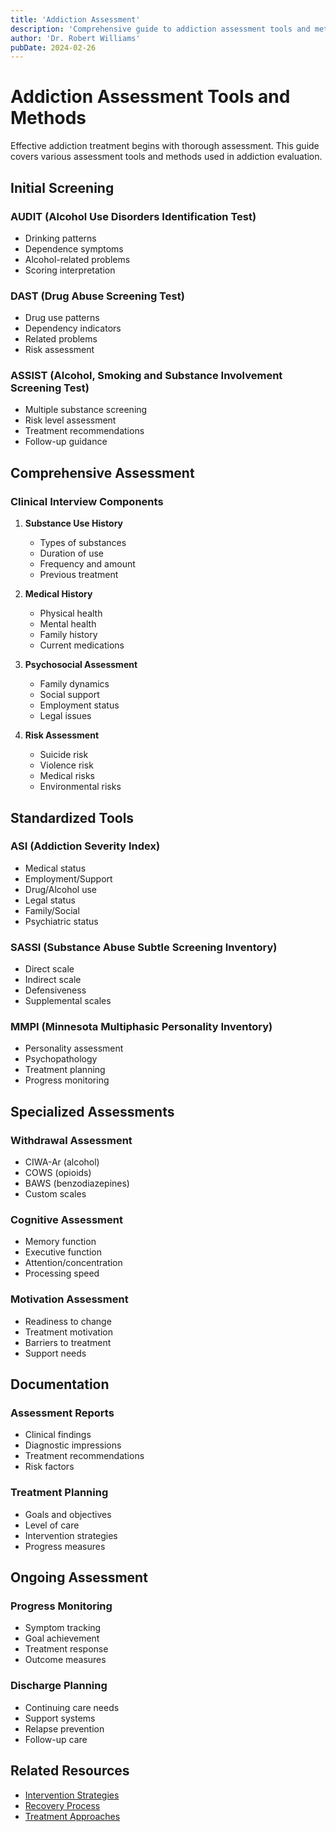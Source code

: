 ```yaml
---
title: 'Addiction Assessment'
description: 'Comprehensive guide to addiction assessment tools and methods'
author: 'Dr. Robert Williams'
pubDate: 2024-02-26
---
```


# Addiction Assessment Tools and Methods

Effective addiction treatment begins with thorough assessment. This guide covers various assessment tools and methods used in addiction evaluation.

## Initial Screening

### AUDIT (Alcohol Use Disorders Identification Test)

- Drinking patterns
- Dependence symptoms
- Alcohol-related problems
- Scoring interpretation

### DAST (Drug Abuse Screening Test)

- Drug use patterns
- Dependency indicators
- Related problems
- Risk assessment

### ASSIST (Alcohol, Smoking and Substance Involvement Screening Test)

- Multiple substance screening
- Risk level assessment
- Treatment recommendations
- Follow-up guidance

## Comprehensive Assessment

### Clinical Interview Components

1. **Substance Use History**

   - Types of substances
   - Duration of use
   - Frequency and amount
   - Previous treatment

2. **Medical History**

   - Physical health
   - Mental health
   - Family history
   - Current medications

3. **Psychosocial Assessment**

   - Family dynamics
   - Social support
   - Employment status
   - Legal issues

4. **Risk Assessment**
   - Suicide risk
   - Violence risk
   - Medical risks
   - Environmental risks

## Standardized Tools

### ASI (Addiction Severity Index)

- Medical status
- Employment/Support
- Drug/Alcohol use
- Legal status
- Family/Social
- Psychiatric status

### SASSI (Substance Abuse Subtle Screening Inventory)

- Direct scale
- Indirect scale
- Defensiveness
- Supplemental scales

### MMPI (Minnesota Multiphasic Personality Inventory)

- Personality assessment
- Psychopathology
- Treatment planning
- Progress monitoring

## Specialized Assessments

### Withdrawal Assessment

- CIWA-Ar (alcohol)
- COWS (opioids)
- BAWS (benzodiazepines)
- Custom scales

### Cognitive Assessment

- Memory function
- Executive function
- Attention/concentration
- Processing speed

### Motivation Assessment

- Readiness to change
- Treatment motivation
- Barriers to treatment
- Support needs

## Documentation

### Assessment Reports

- Clinical findings
- Diagnostic impressions
- Treatment recommendations
- Risk factors

### Treatment Planning

- Goals and objectives
- Level of care
- Intervention strategies
- Progress measures

## Ongoing Assessment

### Progress Monitoring

- Symptom tracking
- Goal achievement
- Treatment response
- Outcome measures

### Discharge Planning

- Continuing care needs
- Support systems
- Relapse prevention
- Follow-up care

## Related Resources

- [Intervention Strategies](/mental/II-Addiction/intervention)
- [Recovery Process](/mental/II-Addiction/recovery)
- [Treatment Approaches](/mental/II-Addiction/treatment)
